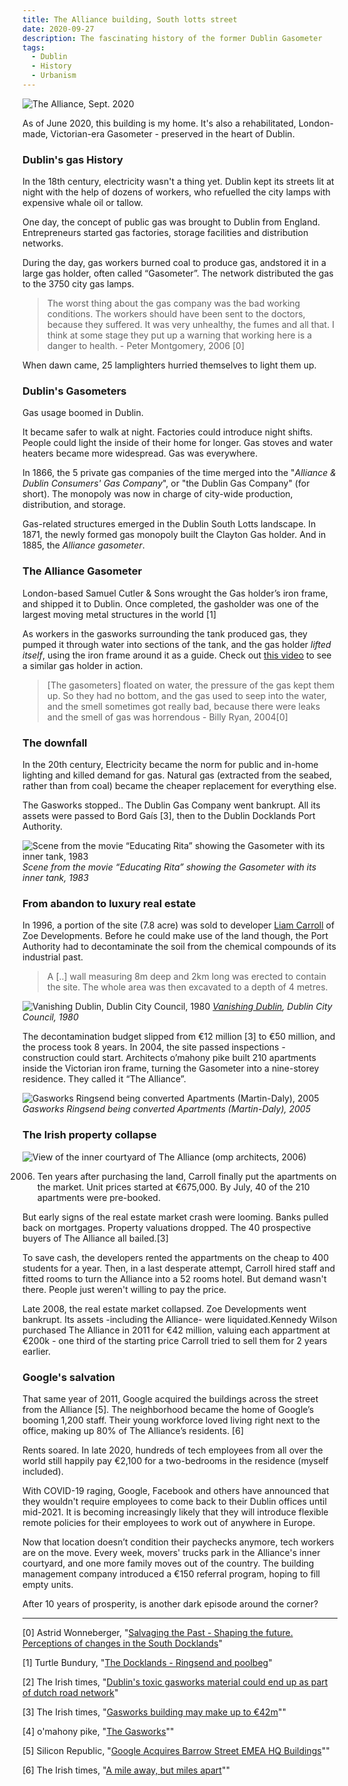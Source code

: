 ```yaml
---
title: The Alliance building, South lotts street
date: 2020-09-27
description: The fascinating history of the former Dublin Gasometer
tags:
  - Dublin
  - History
  - Urbanism
---
```


![The Alliance, Sept. 2020](./alliance_2020.jpg)

As of June 2020, this building is my home. It's also a rehabilitated, London-made, Victorian-era Gasometer - preserved in the heart of Dublin. 

### Dublin's gas History

In the 18th century, electricity wasn't a thing yet. Dublin kept its streets lit at night with the help of dozens of workers, who refuelled the city lamps with expensive whale oil or tallow.

One day, the concept of public gas was brought to Dublin from England. Entrepreneurs started gas factories, storage facilities and distribution networks. 

During the day, gas workers burned coal to produce gas, andstored it in a large gas holder, often called “Gasometer”. The network distributed the gas to the 3750 city gas lamps. 

> The worst thing about the gas company was the bad working
conditions. The workers should have been sent to the doctors, because
they suffered. It was very unhealthy, the fumes and all that. I think at
some stage they put up a warning that working here is a danger to
health. - Peter Montgomery, 2006 [0] 

When dawn came, 25 lamplighters hurried themselves to light them up.

### Dublin's Gasometers

Gas usage boomed in Dublin. 

It became safer to walk at night. Factories could introduce night shifts. People could light the inside of their home for longer. Gas stoves and water heaters became more widespread. Gas was everywhere.

In 1866, the 5 private gas companies of the time merged into the "*Alliance & Dublin Consumers' Gas Company*", or "the Dublin Gas Company" (for short). The monopoly was now in charge of city-wide production, distribution, and storage.

Gas-related structures emerged in the Dublin South Lotts landscape. In 1871, the newly formed gas monopoly built the Clayton Gas holder. And in 1885, the *Alliance gasometer*. 

### The Alliance Gasometer

London-based Samuel Cutler & Sons wrought the Gas holder’s iron frame, and shipped it to Dublin. Once completed, the gasholder was one of the largest moving metal structures in the world [1]

As workers in the gasworks surrounding the tank produced gas, they pumped it through water into sections of the tank, and the gas holder *lifted itself*, using the iron frame around it as a guide. Check out [this video](https://youtu.be/QxCGta_rsUE?t=371) to see a similar gas holder in action.

> [The gasometers] floated on water, the pressure of the gas kept them up. So they had no bottom, and the gas used to seep into the water, and the smell sometimes got really bad, because there were leaks and the smell of gas was horrendous - Billy Ryan, 2004[0] 

### The downfall 

In the 20th century, Electricity became the norm for public and in-home lighting and killed demand for gas. Natural gas  (extracted from the seabed, rather than from coal) became the cheaper replacement for everything else. 

The Gasworks stopped.. The Dublin Gas Company went bankrupt. All its assets were passed to Bord Gaís [3], then to the Dublin Docklands Port Authority.

![Scene from the movie “Educating Rita” showing the Gasometer with its inner tank, 1983](./educating_rita_1983.jpg)
_Scene from the movie “Educating Rita” showing the Gasometer with its inner tank, 1983_

### From abandon to luxury real estate

In 1996, a portion of the site (7.8 acre) was sold to developer [Liam Carroll](https://en.wikipedia.org/wiki/Liam_Carroll_(businessman)) of Zoe Developments. Before he could make use of the land though, the Port Authority had to decontaminate the soil from the chemical compounds of its industrial past.

> A [..] wall measuring 8m deep and 2km long was erected to contain the site. The whole area was then excavated to a depth of 4 metres. 

![Vanishing Dublin, Dublin City Council, 1980](./vanishing_dublin_1980.jpg)
_[Vanishing Dublin](https://www.dublincity.ie/library-galleries1/204?page=5), Dublin City Council, 1980_

The decontamination budget slipped from €12 million [3] to €50 million, and the process took 8 years. In 2004, the site passed inspections - construction could start. 
Architects o’mahony pike built 210 apartments inside the Victorian iron frame, turning the Gasometer into a nine-storey residence. They called it “The Alliance”. 

![Gasworks Ringsend being converted Apartments (Martin-Daly), 2005](./gasworks_ringsend_2005.jpg)
_Gasworks Ringsend being converted Apartments (Martin-Daly), 2005_

### The Irish property collapse

![View of the inner courtyard of The Alliance (omp architects, 2006)](./omp_2006.jpg)

2006. Ten years after purchasing the land, Carroll finally put the apartments on the market. Unit prices started at €675,000. By July, 40 of the 210 apartments were pre-booked. 

But early signs of the real estate market crash were looming. Banks pulled back on mortgages. Property valuations dropped. The 40 prospective buyers of The Alliance all bailed.[3] 

To save cash, the developers rented the appartments on the cheap to 400 students for a year. Then, in a last desperate attempt, Carroll hired staff and fitted rooms to turn the Alliance into a 52 rooms hotel. But demand wasn't there. People just weren't willing to pay the price.  

Late 2008, the real estate market collapsed. Zoe Developments went bankrupt. Its assets -including the Alliance- were liquidated.Kennedy Wilson purchased The Alliance in 2011 for €42 million, valuing each appartment at €200k - one third of the starting price Carroll tried to sell them for 2 years earlier. 


### Google's salvation 

That same year of 2011, Google acquired the buildings across the street from the Alliance [5]. The neighborhood became the home of Google’s booming 1,200 staff. Their young workforce loved living right next to the office, making up 80% of The Alliance’s residents. [6]

Rents soared. In late 2020,  hundreds of tech employees from all over the world still happily pay €2,100 for a two-bedrooms in the residence (myself included). 

With COVID-19 raging, Google, Facebook and others have announced that they wouldn't require employees to come back to their Dublin offices until mid-2021. It is becoming increasingly likely that they will introduce flexible remote policies for their employees to work out of anywhere in Europe. 

Now that location doesn’t condition their paychecks anymore, tech workers are on the move. Every week, movers' trucks park in the Alliance's inner courtyard, and one more family moves out of the country. The building management company introduced a €150 referral program, hoping to fill empty units. 

After 10 years of prosperity, is another dark episode around the corner?

---

[0]  Astrid Wonneberger, "[Salvaging the Past - Shaping the future. Perceptions of changes in the South Docklands](https://www.ethnologie.uni-hamburg.de/pdfs-de/Astrid-Wonneberger/heritage-projekt-docklands-final-version-astridwonneberger.pdf)"

[1] Turtle Bundury, "[The Docklands - Ringsend and poolbeg](https://web.archive.org/web/20130821041013/http://www.turtlebunbury.com/published/published_books/docklands/Ringsend%20&%20Poolbeg/pub_books_docklands_rd_gasholder.html)"

[2] The Irish times, "[Dublin's toxic gasworks material could end up as part of dutch road network](https://www.irishtimes.com/life-and-style/homes-and-property/dublin-s-toxic-gasworks-material-could-end-up-as-part-of-dutch-road-network-1.176289)"

[3] The Irish times, "[Gasworks building may make up to €42m](https://www.irishtimes.com/business/commercial-property/gasworks-building-may-make-up-to-42m-1.603326)""

[4] o'mahony pike, "[The Gasworks](https://omahonypike.ie/projects/gasworks/)""

[5] Silicon Republic, "[Google Acquires Barrow Street EMEA HQ Buildings](https://www.siliconrepublic.com/companies/google-acquires-barrow-street-emea-hq-buildings)""

[6] The Irish times, "[A mile away, but miles apart](https://www.irishtimes.com/news/a-mile-away-but-miles-apart-1.530516)""

